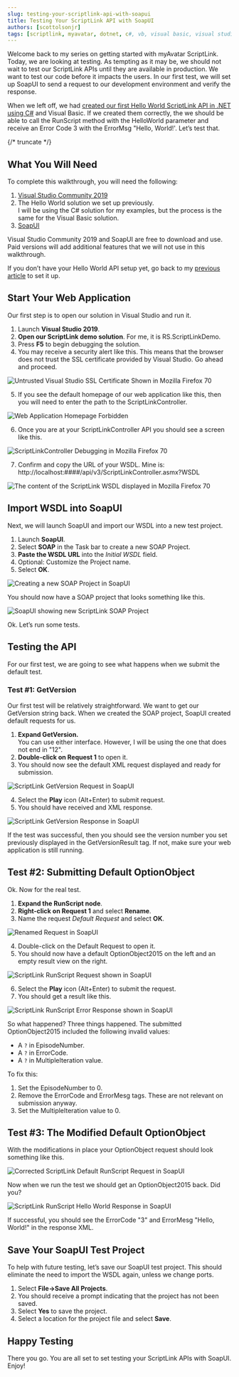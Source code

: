 ```yaml
---
slug: testing-your-scriptlink-api-with-soapui
title: Testing Your ScriptLink API with SoapUI
authors: [scottolsonjr]
tags: [scriptlink, myavatar, dotnet, c#, vb, visual basic, visual studio]
---
```


Welcome back to my series on getting started with myAvatar ScriptLink.
Today, we are looking at testing.
As tempting as it may be, we should not wait to test our ScriptLink APIs until they are available in production.
We want to test our code before it impacts the users.
In our first test, we will set up SoapUI to send a request to our development environment and verify the response.

When we left off, we had [created our first Hello World ScriptLink API in .NET using C#](/blog/creating-your-first-myavatar-scriptlink-api-using-c-sharp) and Visual Basic.
If we created them correctly, the we should be able to call the RunScript method with the HelloWorld parameter and receive an Error Code 3 with the ErrorMsg "Hello, World!'.
Let’s test that.

{/* truncate */}

## What You Will Need

To complete this walkthrough, you will need the following:

1. [Visual Studio Community 2019](https://visualstudio.microsoft.com/)
2. The Hello World solution we set up previously.<br />I will be using the C# solution for my examples, but the process is the same for the Visual Basic solution.
3. [SoapUI](https://www.soapui.org/)

Visual Studio Community 2019 and SoapUI are free to download and use. Paid versions will add additional features that we will not use in this walkthrough.

If you don’t have your Hello World API setup yet, go back to my [previous article](/blog/creating-your-first-myavatar-scriptlink-api-using-c-sharp) to set it up.

## Start Your Web Application

Our first step is to open our solution in Visual Studio and run it.

1. Launch **Visual Studio 2019**.
2. **Open our ScriptLink demo solution**. For me, it is RS.ScriptLinkDemo.
3. Press **F5** to begin debugging the solution.
4. You may receive a security alert like this. This means that the browser does not trust the SSL certificate provided by Visual Studio. Go ahead and proceed.

![Untrusted Visual Studio SSL Certificate Shown in Mozilla Firefox 70](./visual-studio-2019-untrusted-ssl-certificate.webp)

5. If you see the default homepage of our web application like this, then you will need to enter the path to the ScriptLinkController.

![Web Application Homepage Forbidden](./visual-studio-2019-site-homepage-forbidden.webp)

6. Once you are at your ScriptLinkController API you should see a screen like this.

![ScriptLinkController Debugging in Mozilla Firefox 70](./visual-studio-2019-soap-api.webp)

7. Confirm and copy the URL of your WSDL. Mine is: http://localhost:####/api/v3/ScriptLinkController.asmx?WSDL

![The content of the ScriptLink WSDL displayed in Mozilla Firefox 70](./visual-studio-2019-soap-api-wsdl.webp)

## Import WSDL into SoapUI

Next, we will launch SoapUI and import our WSDL into a new test project.

1. Launch **SoapUI**.
2. Select **SOAP** in the Task bar to create a new SOAP Project.
3. **Paste the WSDL URL** into the *Initial WSDL* field.
4. Optional: Customize the Project name.
5. Select **OK**.

![Creating a new SOAP Project in SoapUI](./soapui-new-soap-project.png)

You should now have a SOAP project that looks something like this.

![SoapUI showing new ScriptLink SOAP Project](./soapui-scriptlink-soap-project.webp)

Ok. Let’s run some tests.

## Testing the API

For our first test, we are going to see what happens when we submit the default test.

### Test #1: GetVersion

Our first test will be relatively straightforward. We want to get our GetVersion string back. When we created the SOAP project, SoapUI created default requests for us.

1. **Expand GetVersion.**<br />You can use either interface. However, I will be using the one that does not end in "12".
2. **Double-click on Request 1** to open it.
3. You should now see the default XML request displayed and ready for submission.

![ScriptLink GetVersion Request in SoapUI](./soapui-scriptlink-soap-getversion-request.webp)

4. Select the **Play** icon (Alt+Enter) to submit request.
5. You should have received and XML response.

![ScriptLink GetVersion Response in SoapUI](./soapui-scriptlink-soap-getversion-response.webp)

If the test was successful, then you should see the version number you set previously displayed in the GetVersionResult tag. If not, make sure your web application is still running.

## Test #2: Submitting Default OptionObject

Ok. Now for the real test.

1. **Expand the RunScript node**.
2. **Right-click on Request 1** and select **Rename**.
3. Name the request *Default Request* and select **OK**.

![Renamed Request in SoapUI](./soapui-scriptlink-soap-runscript-default-request.webp)

4. Double-click on the Default Request to open it.
5. You should now have a default OptionObject2015 on the left and an empty result view on the right.

![ScriptLink RunScript Request shown in SoapUI](./soapui-scriptlink-soap-runscript-request.webp)

6. Select the **Play** icon (Alt+Enter) to submit the request.
7. You should get a result like this.

![ScriptLink RunScript Error Response shown in SoapUI](./soapui-scriptlink-soap-runscript-response-error.webp)

So what happened? Three things happened. The submitted OptionObject2015 included the following invalid values:

* A `?` in EpisodeNumber.
* A `?` in ErrorCode.
* A `?` in MultipleIteration value.

To fix this:

1. Set the EpisodeNumber to 0.
2. Remove the ErrorCode and ErrorMesg tags. These are not relevant on submission anyway.
3. Set the MultipleIteration value to 0.

## Test #3: The Modified Default OptionObject

With the modifications in place your OptionObject request should look something like this.

![Corrected ScriptLink Default RunScript Request in SoapUI](./soapui-scriptlink-soap-runscript-request-fixed.webp)

Now when we run the test we should get an OptionObject2015 back. Did you?

![ScriptLink RunScript Hello World Response in SoapUI](./soapui-scriptlink-soap-runscript-response-fixed.png)

If successful, you should see the ErrorCode "3" and ErrorMesg "Hello, World!" in the response XML.

## Save Your SoapUI Test Project

To help with future testing, let’s save our SoapUI test project. This should eliminate the need to import the WSDL again, unless we change ports.

1. Select **File->Save All Projects**.
2. You should receive a prompt indicating that the project has not been saved.
3. Select **Yes** to save the project.
4. Select a location for the project file and select **Save**.

## Happy Testing

There you go. You are all set to set testing your ScriptLink APIs with SoapUI. Enjoy!
